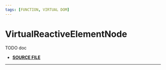 ```yaml
---
tags: [FUNCTION, VIRTUAL DOM]
---
```


# VirtualReactiveElementNode

TODO doc

- **[SOURCE FILE](https://github.com/lirx-js/dom/blob/main/src/dom-manipulation/virtual-nodea/virtual-node/virtual-node.class.ts)**

---

```ts

```

